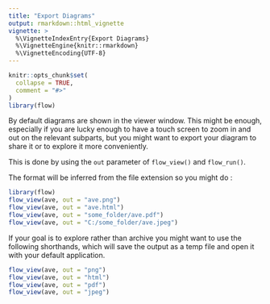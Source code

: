```yaml
---
title: "Export Diagrams"
output: rmarkdown::html_vignette
vignette: >
  %\VignetteIndexEntry{Export Diagrams}
  %\VignetteEngine{knitr::rmarkdown}
  %\VignetteEncoding{UTF-8}
---
```


```r
knitr::opts_chunk$set(
  collapse = TRUE,
  comment = "#>"
)
library(flow)
```

By default diagrams are shown in the viewer window. This might be enough,
especially if you are lucky enough to have a touch screen to zoom in and out on the relevant subparts, but you might want to export your diagram
to share it or to explore it more conveniently.

This is done by using the `out` parameter of `flow_view()` and `flow_run()`.

The format will be inferred from the file extension so you might do :

```r
library(flow)
flow_view(ave, out = "ave.png")
flow_view(ave, out = "ave.html")
flow_view(ave, out = "some_folder/ave.pdf")
flow_view(ave, out = "C:/some_folder/ave.jpeg")
```

If your goal is to explore rather than archive you might want to use
the following shorthands, which will save the output as a temp file and
open it with your default application.

```r
flow_view(ave, out = "png")
flow_view(ave, out = "html")
flow_view(ave, out = "pdf")
flow_view(ave, out = "jpeg")
```
